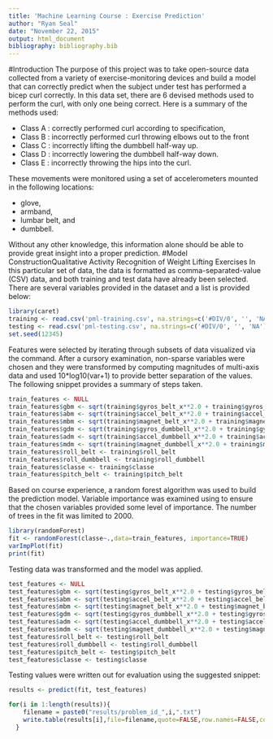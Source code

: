 ```yaml
---
title: 'Machine Learning Course : Exercise Prediction'
author: "Ryan Seal"
date: "November 22, 2015"
output: html_document
bibliography: bibliography.bib
---
```


#Introduction
The purpose of this project was to take open-source data collected from a variety of exercise-monitoring devices and build a model that can correctly predict when the subject under test has performed a bicep curl correctly. In this data set, there are 6 devised methods used to perform the curl, with only one being correct. Here is a summary of the methods used:

* Class A : correctly performed curl according to specification,
* Class B : incorrectly performed curl throwing elbows out to the front
* Class C : incorrectly lifting the dumbbell half-way up.
* Class D : incorrectly lowering the dumbbell half-way down.
* Class E : incorrectly throwing the hips into the curl. 

These movements were monitored using a set of accelerometers mounted in the following locations:

* glove,
* armband,
* lumbar belt, and
* dumbbell. 

Without any other knowledge, this information alone should be able to provide great insight into a proper prediction. 
#Model ConstructionQualitative Activity Recognition of Weight Lifting Exercises
In this particular set of data, the data is formatted as comma-separated-value (CSV) data, and both training and test data have already been selected. There are several variables provided in the dataset and a list is provided below:
```r
library(caret)
training <- read.csv('pml-training.csv', na.strings=c('#DIV/0', '', 'NA'), stringsAsFactors = T)
testing <- read.csv('pml-testing.csv', na.strings=c('#DIV/0', '', 'NA'), stringsAsFactors = T)
set.seed(12345)
```
Features were selected by iterating through subsets of data visualized via the \emph{featurePlot} command. After a cursory examination, non-sparse variables were chosen and they were transformed by computing magnitudes of multi-axis data and used 10*log10(var+1) to provide better separation of the values. The following snippet provides a summary of steps taken. 

```r
train_features <- NULL
train_features$gbm <- sqrt(training$gyros_belt_x**2.0 + training$gyros_belt_y**2.0 + training$gyros_belt_z**2.0)
train_features$abm <- sqrt(training$accel_belt_x**2.0 + training$accel_belt_y**2.0 + training$accel_belt_z**2.0)
train_features$mbm <- sqrt(training$magnet_belt_x**2.0 + training$magnet_belt_y**2.0 + training$magnet_belt_z**2.0)
train_features$gdm <- sqrt(training$gyros_dumbbell_x**2.0 + training$gyros_dumbbell_y**2.0 + training$gyros_dumbbell_z**2.0)
train_features$adm <- sqrt(training$accel_dumbbell_x**2.0 + training$accel_dumbbell_y**2.0 + training$accel_dumbbell_z**2.0)
train_features$mdm <- sqrt(training$magnet_dumbbell_x**2.0 + training$magnet_dumbbell_y**2.0 + training$magnet_dumbbell_z**2.0)
train_features$roll_belt <- training$roll_belt
train_features$roll_dumbbell <- training$roll_dumbbell
train_features$classe <- training$classe
train_features$pitch_belt <- training$pitch_belt
```
Based on course experience, a random forest algorithm was used to build the prediction model. Variable importance was examined using \emph{varImpPlot} to ensure that the chosen variables provided some level of importance. The number of trees in the fit was limited to 2000.
```r
library(randomForest)
fit <- randomForest(classe~.,data=train_features, importance=TRUE)
varImpPlot(fit)
print(fit)
```
Testing data was transformed and the model was applied. 
```r
test_features <- NULL
test_features$gbm <- sqrt(testing$gyros_belt_x**2.0 + testing$gyros_belt_y**2.0 + testing$gyros_belt_z**2.0)
test_features$abm <- sqrt(testing$accel_belt_x**2.0 + testing$accel_belt_y**2.0 + testing$accel_belt_z**2.0)
test_features$mbm <- sqrt(testing$magnet_belt_x**2.0 + testing$magnet_belt_y**2.0 + testing$magnet_belt_z**2.0)
test_features$gdm <- sqrt(testing$gyros_dumbbell_x**2.0 + testing$gyros_dumbbell_y**2.0 + testing$gyros_dumbbell_z**2.0)
test_features$adm <- sqrt(testing$accel_dumbbell_x**2.0 + testing$accel_dumbbell_y**2.0 + testing$accel_dumbbell_z**2.0)
test_features$mdm <- sqrt(testing$magnet_dumbbell_x**2.0 + testing$magnet_dumbbell_y**2.0 + testing$magnet_dumbbell_z**2.0)
test_features$roll_belt <- testing$roll_belt
test_features$roll_dumbbell <- testing$roll_dumbbell
test_features$pitch_belt <- testing$pitch_belt
test_features$classe <- testing$classe
```
Testing values were written out for evaluation using the suggested snippet:
```r
results <- predict(fit, test_features)

for(i in 1:length(results)){
    filename = paste0("results/problem_id_",i,".txt")
    write.table(results[i],file=filename,quote=FALSE,row.names=FALSE,col.names=FALSE)
  }
```
